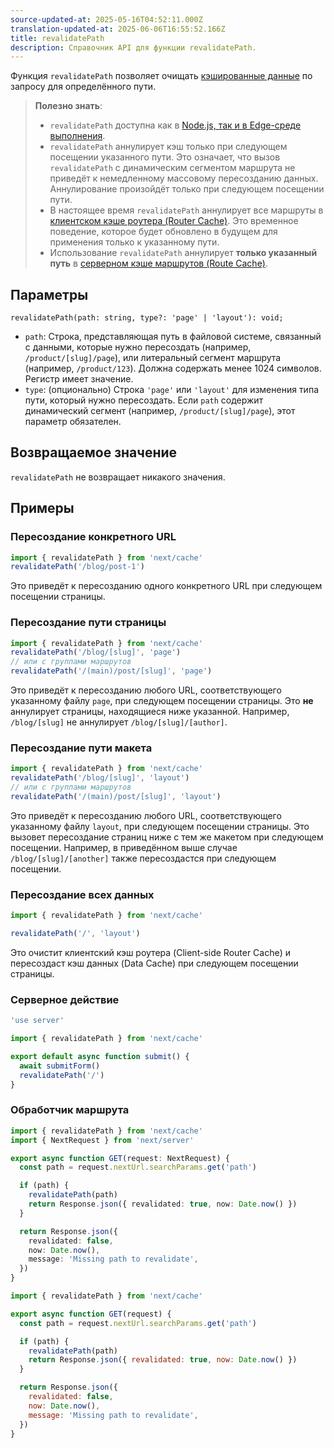 ```yaml
---
source-updated-at: 2025-05-16T04:52:11.000Z
translation-updated-at: 2025-06-06T16:55:52.166Z
title: revalidatePath
description: Справочник API для функции revalidatePath.
---
```


Функция `revalidatePath` позволяет очищать [кэшированные данные](/docs/app/building-your-application/caching) по запросу для определённого пути.

> **Полезно знать**:
>
> - `revalidatePath` доступна как в [Node.js, так и в Edge-среде выполнения](/docs/app/building-your-application/rendering/edge-and-nodejs-runtimes).
> - `revalidatePath` аннулирует кэш только при следующем посещении указанного пути. Это означает, что вызов `revalidatePath` с динамическим сегментом маршрута не приведёт к немедленному массовому пересозданию данных. Аннулирование произойдёт только при следующем посещении пути.
> - В настоящее время `revalidatePath` аннулирует все маршруты в [клиентском кэше роутера (Router Cache)](/docs/app/building-your-application/caching#router-cache). Это временное поведение, которое будет обновлено в будущем для применения только к указанному пути.
> - Использование `revalidatePath` аннулирует **только указанный путь** в [серверном кэше маршрутов (Route Cache)](/docs/app/building-your-application/caching#full-route-cache).

## Параметры

```tsx
revalidatePath(path: string, type?: 'page' | 'layout'): void;
```

- `path`: Строка, представляющая путь в файловой системе, связанный с данными, которые нужно пересоздать (например, `/product/[slug]/page`), или литеральный сегмент маршрута (например, `/product/123`). Должна содержать менее 1024 символов. Регистр имеет значение.
- `type`: (опционально) Строка `'page'` или `'layout'` для изменения типа пути, который нужно пересоздать. Если `path` содержит динамический сегмент (например, `/product/[slug]/page`), этот параметр обязателен.

## Возвращаемое значение

`revalidatePath` не возвращает никакого значения.

## Примеры

### Пересоздание конкретного URL

```ts
import { revalidatePath } from 'next/cache'
revalidatePath('/blog/post-1')
```

Это приведёт к пересозданию одного конкретного URL при следующем посещении страницы.

### Пересоздание пути страницы

```ts
import { revalidatePath } from 'next/cache'
revalidatePath('/blog/[slug]', 'page')
// или с группами маршрутов
revalidatePath('/(main)/post/[slug]', 'page')
```

Это приведёт к пересозданию любого URL, соответствующего указанному файлу `page`, при следующем посещении страницы. Это **не** аннулирует страницы, находящиеся ниже указанной. Например, `/blog/[slug]` не аннулирует `/blog/[slug]/[author]`.

### Пересоздание пути макета

```ts
import { revalidatePath } from 'next/cache'
revalidatePath('/blog/[slug]', 'layout')
// или с группами маршрутов
revalidatePath('/(main)/post/[slug]', 'layout')
```

Это приведёт к пересозданию любого URL, соответствующего указанному файлу `layout`, при следующем посещении страницы. Это вызовет пересоздание страниц ниже с тем же макетом при следующем посещении. Например, в приведённом выше случае `/blog/[slug]/[another]` также пересоздастся при следующем посещении.

### Пересоздание всех данных

```ts
import { revalidatePath } from 'next/cache'

revalidatePath('/', 'layout')
```

Это очистит клиентский кэш роутера (Client-side Router Cache) и пересоздаст кэш данных (Data Cache) при следующем посещении страницы.

### Серверное действие

```ts filename="app/actions.ts" switcher
'use server'

import { revalidatePath } from 'next/cache'

export default async function submit() {
  await submitForm()
  revalidatePath('/')
}
```

### Обработчик маршрута

```ts filename="app/api/revalidate/route.ts" switcher
import { revalidatePath } from 'next/cache'
import { NextRequest } from 'next/server'

export async function GET(request: NextRequest) {
  const path = request.nextUrl.searchParams.get('path')

  if (path) {
    revalidatePath(path)
    return Response.json({ revalidated: true, now: Date.now() })
  }

  return Response.json({
    revalidated: false,
    now: Date.now(),
    message: 'Missing path to revalidate',
  })
}
```

```js filename="app/api/revalidate/route.js" switcher
import { revalidatePath } from 'next/cache'

export async function GET(request) {
  const path = request.nextUrl.searchParams.get('path')

  if (path) {
    revalidatePath(path)
    return Response.json({ revalidated: true, now: Date.now() })
  }

  return Response.json({
    revalidated: false,
    now: Date.now(),
    message: 'Missing path to revalidate',
  })
}
```